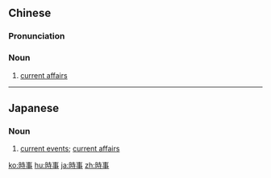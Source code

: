 {{also|时事}}
==Chinese==
{{zh-forms|s=时事}}

===Pronunciation===
{{zh-pron
|m=shíshì
|c=si4 si6
|h=pfs=sṳ̀-sṳ
|mn=xm,zz,tw:sî-sū/qz:sî-sīr
|cat=n
}}

===Noun===
{{zh-noun}}

# [[current affairs]]

----

==Japanese==
{{ja-kanjitab|じ|じ|yomi=on}}

===Noun===
{{ja-noun|じじ}}

# [[current events]]; [[current affairs]]

[[ko:時事]]
[[hu:時事]]
[[ja:時事]]
[[zh:時事]]